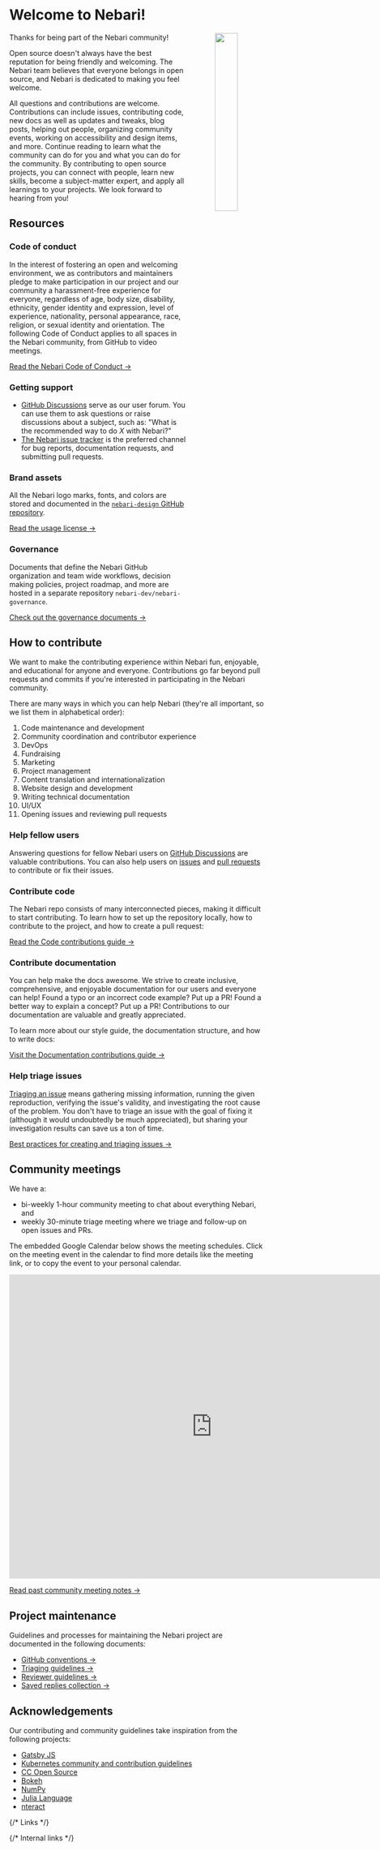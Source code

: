 
# Welcome to Nebari!

<div align="center">
  <img
    src="/img/welcome/community-icon.svg"
    align="right"
    width="30%"
    style={{border: "none", paddingBottom: 10 + "px", boxShadow: "none"}}
  />
</div>

Thanks for being part of the Nebari community!

Open source doesn't always have the best reputation for being friendly and welcoming.
The Nebari team believes that everyone belongs in open source, and Nebari is dedicated to making you feel welcome.

All questions and contributions are welcome. Contributions can include issues, contributing code, new docs as well as updates and tweaks, blog posts,
helping out people, organizing community events, working on accessibility and design items, and more.
Continue reading to learn what the community can do for you and what you can do for the community.
By contributing to open source projects, you can connect with people, learn new skills, become a subject-matter expert,
and apply all learnings to your projects. We look forward to hearing from you!

## Resources

### Code of conduct

In the interest of fostering an open and welcoming environment, we as contributors and maintainers pledge to make
participation in our project and our community a harassment-free experience for everyone, regardless of age, body size,
disability, ethnicity, gender identity and expression, level of experience, nationality, personal appearance, race,
religion, or sexual identity and orientation. The following Code of Conduct applies to all spaces in the Nebari community,
from GitHub to video meetings.

[Read the Nebari Code of Conduct →][nebari-coc]

### Getting support

- [GitHub Discussions][nebari-discussions] serve as our user forum. You can use them to ask questions or raise discussions about a subject, such as:
  "What is the recommended way to do _X_ with Nebari?"
- [The Nebari issue tracker][nebari-issues] is the preferred channel for bug reports, documentation requests, and submitting pull requests.

### Brand assets

All the Nebari logo marks, fonts, and colors are stored and documented in the [`nebari-design` GitHub repository][nebari-design].

[Read the usage license →](https://github.com/nebari-dev/nebari-design/blob/main/LICENSE)

### Governance

Documents that define the Nebari GitHub organization and team wide workflows, decision making policies, project roadmap, and more are hosted in a separate repository `nebari-dev/nebari-governance`.

[Check out the governance documents →][nebari-governance]

## How to contribute

We want to make the contributing experience within Nebari fun, enjoyable, and educational for anyone and everyone.
Contributions go far beyond pull requests and commits if you're interested in participating in the Nebari community.

There are many ways in which you can help Nebari (they're all important, so we list them in alphabetical order):

1. Code maintenance and development
2. Community coordination and contributor experience
3. DevOps
4. Fundraising
5. Marketing
6. Project management
7. Content translation and internationalization
8. Website design and development
9. Writing technical documentation
10. UI/UX
11. Opening issues and reviewing pull requests

### Help fellow users

Answering questions for fellow Nebari users on [GitHub Discussions][nebari-discussions] are valuable contributions.
You can also help users on [issues][nebari-issues] and [pull requests][nebari-prs] to contribute or fix their issues.

### Contribute code

The Nebari repo consists of many interconnected pieces, making it difficult to start contributing. To learn how to set up the repository locally, how to contribute to the project, and how to create a pull request:

[Read the Code contributions guide →][code-contributions]

### Contribute documentation

You can help make the docs awesome. We strive to create inclusive, comprehensive, and enjoyable documentation for our users and everyone can help!
Found a typo or an incorrect code example? Put up a PR! Found a better way to explain a concept?
Put up a PR! Contributions to our documentation are valuable and greatly appreciated.

To learn more about our style guide, the documentation structure, and how to write docs:

[Visit the Documentation contributions guide →][docs-contributions]

### Help triage issues

[Triaging an issue][nebari-issues] means gathering missing information, running the given reproduction, verifying the issue's validity, and investigating the root cause of the problem.
You don't have to triage an issue with the goal of fixing it (although it would undoubtedly be much appreciated), but sharing your investigation results can save us a ton of time.

[Best practices for creating and triaging issues →][community-issues]

## Community meetings

We have a:
* bi-weekly 1-hour community meeting to chat about everything Nebari, and
* weekly 30-minute triage meeting where we triage and follow-up on open issues and PRs.

The embedded Google Calendar below shows the meeting schedules.
Click on the meeting event in the calendar to find more details like the meeting link, or to copy the event to your personal calendar.

<iframe src="https://calendar.google.com/calendar/embed?src=c_47708599e46a75c4d54f087e881a43b57e3245da5d9cb2011695da55d481e69f%40group.calendar.google.com" width="800" height="600" frameborder="0" scrolling="no"></iframe>

[Read past community meeting notes →](https://github.com/nebari-dev/nebari/discussions/categories/community-meetings)

## Project maintenance

Guidelines and processes for maintaining the Nebari project are documented in the following documents:

- [GitHub conventions →][github-conventions]
- [Triaging guidelines →][triage-guidelines]
- [Reviewer guidelines →][reviewer-guidelines]
- [Saved replies collection →][saved-replies]

## Acknowledgements

Our contributing and community guidelines take inspiration from the following projects:

- [Gatsby JS](https://www.gatsbyjs.com/contributing/)
- [Kubernetes community and contribution guidelines](https://kubernetes.io/docs/contribute)
- [CC Open Source](https://opensource.creativecommons.org/contributing-code/)
- [Bokeh](https://docs.bokeh.org/en/latest/docs/dev_guide.html)
- [NumPy](https://numpy.org/contribute/)
- [Julia Language](https://github.com/JuliaLang/julia/blob/master/CONTRIBUTING.md)
- [nteract](https://github.com/nteract/nteract/blob/main/CONTRIBUTING.md)

{/*  Links */}

[nebari-issues]: https://github.com/nebari-dev/nebari/issues
[nebari-prs]: https://github.com/nebari-dev/nebari/pulls?q=is%3Apr+is%3Aopen+sort%3Aupdated-desc
[nebari-discussions]: https://github.com/nebari-dev/nebari/discussions
[nebari-coc]: https://github.com/nebari-dev/governance/blob/main/CODE_OF_CONDUCT.md
[nebari-design]: https://github.com/nebari-dev/nebari-design
[nebari-governance]: https://github.com/nebari-dev/governance

{/* Internal links  */}

[code-contributions]: community/code-contributions.mdx
[docs-contributions]: community/doc-contributions.md
[community-issues]: community/issues.md
[github-conventions]: community/maintainers/github-conventions.md
[triage-guidelines]: community/maintainers/triage-guidelines.md
[reviewer-guidelines]: community/maintainers/reviewer-guidelines.md
[saved-replies]: community/maintainers/saved-replies.md
